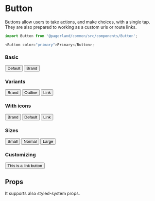 

<Meta title="Themes/Corporate/Components/Button" component={Button} />

# Button

Buttons allow users to take actions, and make choices, with a single tap.
They are also prepared to working as a custom urls or route links.

```js
import Button from '@pagerland/common/src/components/Button';

<Button color="primary">Primary</Button>;
```

### Basic

<Preview>
  <Story name="Basic">
    <Theme>
      <Button>Default</Button>
      <Button color="brand">Brand</Button>
    </Theme>
  </Story>
</Preview>

### Variants

<Preview>
  <Story name="Variants">
    <Theme>
      <Button variant="brand">Brand</Button>
      <Button variant="outline">Outline</Button>
      <Button variant="link">Link</Button>
    </Theme>
  </Story>
</Preview>

### With icons

<Preview>
  <Story name="With icons">
    <Theme>
      <Button variant="brand" icon={ArrowRight}>
        Brand
      </Button>
      <Button variant="outline" icon={ArrowRight}>
        Default
      </Button>
      <Button variant="link" icon={ArrowRight}>
        Link
      </Button>
    </Theme>
  </Story>
</Preview>

### Sizes

<Preview>
  <Story name="Sizes">
    <Theme>
      <Button size="small" variant="brand">
        Small
      </Button>
      <Button size="normal" variant="brand">
        Normal
      </Button>
      <Button size="large" variant="brand">
        Large
      </Button>
    </Theme>
  </Story>
</Preview>

### Customizing

<Preview>
  <Story name="Customizing">
    <Theme>
      <Button as="a" href="https://mypags.app" variant="primary">
        This is a link button
      </Button>
    </Theme>
  </Story>
</Preview>

## Props

It supports also styled-system props.

<Props of={Button} />
